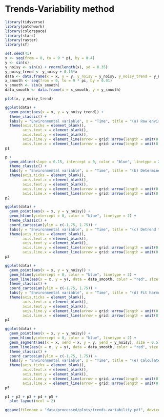 # Trends-Variability method

```r
library(tidyverse)
library(patchwork)
library(colorspace)
library(stars)
library(raster)
library(sf)
```

```r
set.seed(41)
x <- seq(from = 0, to = 9 * pi, by = 0.4)
y <- sin(x)
y_noisy <- sin(x) + rnorm(length(x), sd = 0.35)
y_noisy_trend <- y_noisy + 0.15*x
data <- data.frame(x = x, y = y, y_noisy = y_noisy, y_noisy_trend = y_noisy_trend)
x_smooth <- seq(from = 0, to = 9 * pi, by = 0.01)
y_smooth <- sin(x_smooth)
data_smooth <- data.frame(x = x_smooth, y = y_smooth)

plot(x, y_noisy_trend)
```

```r
ggplot(data) +
  geom_point(aes(x = x, y = y_noisy_trend)) +
  theme_classic() +
  labs(y = "Environmental variable", x = "Time", title = "(a) Raw environmental time series") +
  theme(axis.ticks = element_blank(),
        axis.text.x = element_blank(),
        axis.text.y = element_blank(),
        axis.line.y = element_line(arrow = grid::arrow(length = unit(0.3, "cm"), ends = "last")),
        axis.line.x = element_line(arrow = grid::arrow(length = unit(0.3, "cm"), ends = "last"))) -> p1
p1
```

```r
p + 
  geom_abline(slope = 0.15, intercept = 0, color = "blue", linetype = 2) +
  theme_classic() +
  labs(y = "Environmental variable", x = "Time", title = "(b) Determine long-term trend") +
  theme(axis.ticks = element_blank(),
        axis.text.x = element_blank(),
        axis.text.y = element_blank(),
        axis.line.y = element_line(arrow = grid::arrow(length = unit(0.3, "cm"), ends = "last")),
        axis.line.x = element_line(arrow = grid::arrow(length = unit(0.3, "cm"), ends = "last"))) -> p2
p2
```
```r
ggplot(data) +
  geom_point(aes(x = x, y = y_noisy)) +
  geom_hline(yintercept = 0, color = "blue", linetype = 2) + 
  theme_classic() +
  coord_cartesian(ylim = c(-1.75, 1.75)) +
  labs(y = "Environmental variable", x = "Time", title = "(c) Detrend time series") +
  theme(axis.ticks = element_blank(),
        axis.text.x = element_blank(),
        axis.text.y = element_blank(),
        axis.line.y = element_line(arrow = grid::arrow(length = unit(0.3, "cm"), ends = "last")),
        axis.line.x = element_line(arrow = grid::arrow(length = unit(0.3, "cm"), ends = "last"))) -> p3
p3
```
```r
ggplot(data) +
  geom_point(aes(x = x, y = y_noisy)) +
  geom_hline(yintercept = 0, color = "blue", linetype = 2) + 
  geom_line(aes(x = x, y = y), data = data_smooth, color = "red", size = 1.5) +
  theme_classic() +
  coord_cartesian(ylim = c(-1.75, 1.75)) +
  labs(y = "Environmental variable", x = "Time", title = "(d) Fit harmonic regression model") +
  theme(axis.ticks = element_blank(),
        axis.text.x = element_blank(),
        axis.text.y = element_blank(),
        axis.line.y = element_line(arrow = grid::arrow(length = unit(0.3, "cm"), ends = "last")),
        axis.line.x = element_line(arrow = grid::arrow(length = unit(0.3, "cm"), ends = "last"))) -> p4
p4
```

```r
ggplot(data) +
  geom_point(aes(x = x, y = y_noisy)) +
  geom_hline(yintercept = 0, color = "blue", linetype = 2) +
  geom_segment(aes(x = x, xend = x, y = y, yend = y_noisy), size = 0.5) +
  geom_line(aes(x = x, y = y), data = data_smooth, color = "red", size = 1.5) +
  theme_classic() +
  coord_cartesian(ylim = c(-1.75, 1.75)) +
  labs(y = "Environmental variable", x = "Time", title = "(e) Calculate model RMSE: environmental variability") +
  theme(axis.ticks = element_blank(),
        axis.text.x = element_blank(),
        axis.text.y = element_blank(),
        axis.line.y = element_line(arrow = grid::arrow(length = unit(0.3, "cm"), ends = "last")),
        axis.line.x = element_line(arrow = grid::arrow(length = unit(0.3, "cm"), ends = "last"))) -> p5
p5
```

```r
p1 + p2 + p3 + p4 + p5 + 
  plot_layout(ncol = 2)

ggsave(filename = "data/processed/plots/trends-variability.pdf", device = "pdf", width = 10, height = 8, units = "in")
```


